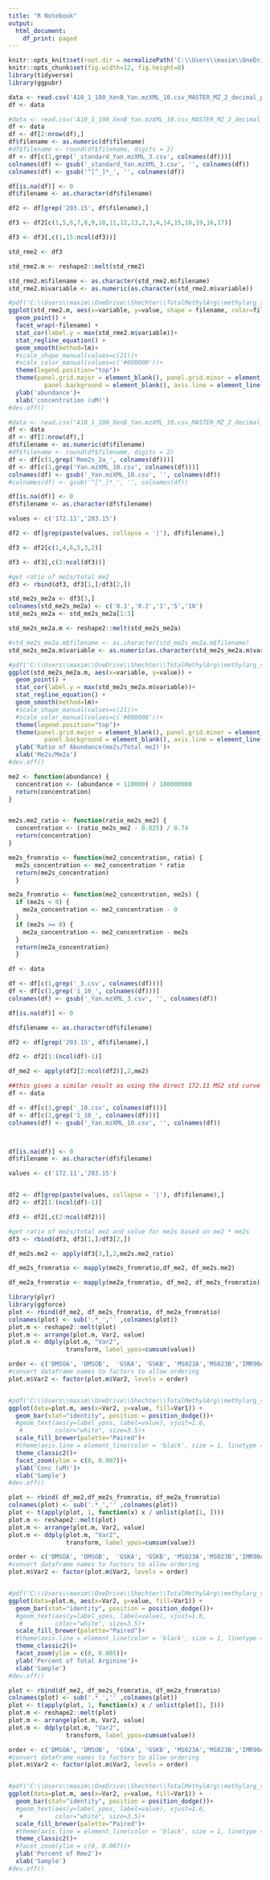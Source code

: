 ---
title: "R Notebook"
output:
  html_document:
    df_print: paged
---

```{r "setup", include=FALSE}
knitr::opts_knit$set(root.dir = normalizePath('C:\\Users\\maxim\\OneDrive - Montefiore Medicine\\Shechter\\TotalMethylArg'))
knitr::opts_chunk$set(fig.width=12, fig.height=8) 
library(tidyverse)
library(ggpubr)
```


```{r}
data <- read.csv('A10_1_100_XenB_Yan.mzXML_10.csv_MASTER_MZ_2_decimal_points.csv')
df <- data
```


```{r "Rme2 SIM std curve"}
#data <- read.csv('A10_1_100_XenB_Yan.mzXML_10.csv_MASTER_MZ_2_decimal_points.csv')
df <- data
df <- df[2:nrow(df),]
df$filename <- as.numeric(df$filename)
#df$filename <- round(df$filename, digits = 2)
df <- df[c(1,grep('_standard_Yan.mzXML_3.csv', colnames(df)))]
colnames(df) <- gsub('_standard_Yan.mzXML_3.csv', '', colnames(df))
colnames(df) <- gsub('^[^_]*_', '', colnames(df))

df[is.na(df)] <- 0
df$filename <- as.character(df$filename)

df2 <- df[grep('203.15', df$filename),]

df3 <- df2[c(1,5,6,7,8,9,10,11,12,13,2,3,4,14,15,18,19,16,17)]

df3 <- df3[,c(1,15:ncol(df3))]

std_rme2 <- df3

std_rme2.m <- reshape2::melt(std_rme2)

std_rme2.m$filename <- as.character(std_rme2.m$filename)
std_rme2.m$variable <- as.numeric(as.character(std_rme2.m$variable))

#pdf('C:\\Users\\maxim\\OneDrive\\Shechter\\TotalMethylArg\\methylarg_std_rme2curves.pdf')
ggplot(std_rme2.m, aes(x=variable, y=value, shape = filename, color=filename)) + 
  geom_point() + 
  facet_wrap(~filename) +
  stat_cor(label.y = max(std_rme2.m$variable))+
  stat_regline_equation() +
  geom_smooth(method=lm)+
  #scale_shape_manual(values=c(21))+ 
  #scale_color_manual(values=c('#000000'))+
  theme(legend.position="top")+
  theme(panel.grid.major = element_blank(), panel.grid.minor = element_blank(),
          panel.background = element_blank(), axis.line = element_line(colour = "black"), legend.position="top")+
  ylab('abundance')+
  xlab('concentration (uM)')
#dev.off()

```


```{r "me2s/me2a standard curve 30HCD"}
#data <- read.csv('A10_1_100_XenB_Yan.mzXML_10.csv_MASTER_MZ_2_decimal_points.csv')
df <- data
df <- df[2:nrow(df),]
df$filename <- as.numeric(df$filename)
#df$filename <- round(df$filename, digits = 2)
df <- df[c(1,grep('Rme2s_2a_', colnames(df)))]
df <- df[c(1,grep('Yan.mzXML_10.csv', colnames(df)))]
colnames(df) <- gsub('_Yan.mzXML_10.csv', '', colnames(df))
#colnames(df) <- gsub('^[^_]*_', '', colnames(df))

df[is.na(df)] <- 0
df$filename <- as.character(df$filename)

values <- c('172.11','203.15')

df2 <- df[grep(paste(values, collapse = '|'), df$filename),]

df3 <- df2[c(1,4,6,5,3,2)]

df3 <- df3[,c(2:ncol(df3))]

#get ratio of me2s/total me2
df3 <- rbind(df3, df3[1,]/df3[2,])

std_me2s_me2a <- df3[3,]
colnames(std_me2s_me2a) <- c('0.1','0.2','1','5','10')
std_me2s_me2a <- std_me2s_me2a[1:3]

std_me2s_me2a.m <- reshape2::melt(std_me2s_me2a)

#std_me2s_me2a.m$filename <- as.character(std_me2s_me2a.m$filename)
std_me2s_me2a.m$variable <- as.numeric(as.character(std_me2s_me2a.m$variable))

#pdf('C:\\Users\\maxim\\OneDrive\\Shechter\\TotalMethylArg\\methylarg_std_me2s_me2acurves.pdf')
ggplot(std_me2s_me2a.m, aes(x=variable, y=value)) + 
  geom_point() + 
  stat_cor(label.y = max(std_me2s_me2a.m$variable))+
  stat_regline_equation() +
  geom_smooth(method=lm)+
  #scale_shape_manual(values=c(21))+ 
  #scale_color_manual(values=c('#000000'))+
  theme(legend.position="top")+
  theme(panel.grid.major = element_blank(), panel.grid.minor = element_blank(),
          panel.background = element_blank(), axis.line = element_line(colour = "black"), legend.position="top")+
  ylab('Ratio of Abundance(me2s/Total me2)')+
  xlab('Me2s/Me2a')
#dev.off()

```

```{r "define functions to solve for concentration"}

me2 <- function(abundance) {
  concentration <- (abundance + 110000) / 180000000
  return(concentration)
}


me2s.me2_ratio <- function(ratio_me2s_me2) {
  concentration <- (ratio_me2s_me2 - 0.025) / 0.74
  return(concentration)
}

me2s_fromratio <- function(me2_concentration, ratio) { 
  me2s_concentration <- me2_concentration * ratio
  return(me2s_concentration)
  }

me2a_fromratio <- function(me2_concentration, me2s) { 
  if (me2s < 0) {
    me2a_concentration <- me2_concentration - 0
  }
  if (me2s >= 0) {
    me2a_concentration <- me2_concentration - me2s
  }
  return(me2a_concentration)
  }
```


```{r "solve for me2"}
df <- data

df <- df[c(1,grep('_3.csv', colnames(df)))]
df <- df[c(1,grep('1_10_', colnames(df)))]
colnames(df) <- gsub('_Yan.mzXML_3.csv', '', colnames(df))

df[is.na(df)] <- 0

df$filename <- as.character(df$filename)

df2 <- df[grep('203.15', df$filename),]

df2 <- df2[1:(ncol(df)-1)]

df_me2 <- apply(df2[2:ncol(df2)],2,me2)
```



```{r "solve for me2s and me2a using ratio from std curve"}
##this gives a similar result as using the direct 172.11 MS2 std curve
df <- data

df <- df[c(1,grep('_10.csv', colnames(df)))]
df <- df[c(1,grep('1_10_', colnames(df)))]
colnames(df) <- gsub('_Yan.mzXML_10.csv', '', colnames(df))



df[is.na(df)] <- 0
df$filename <- as.character(df$filename)

values <- c('172.11','203.15')


df2 <- df[grep(paste(values, collapse = '|'), df$filename),]
df2 <- df2[1:(ncol(df)-1)]

df3 <- df2[,c(2:ncol(df2))]

#get ratio of me2s/total me2 and solve for me2s based on me2 * me2s
df3 <- rbind(df3, df3[1,]/df3[2,])

df_me2s.me2 <- apply(df3[3,],2,me2s.me2_ratio)

df_me2s_fromratio <- mapply(me2s_fromratio,df_me2, df_me2s.me2)

df_me2a_fromratio <- mapply(me2a_fromratio, df_me2, df_me2s_fromratio)
```



```{r fig.height = 10, fig.width = 20, fig.align = "center"}
library(plyr)
library(ggforce)
plot <- rbind(df_me2, df_me2s_fromratio, df_me2a_fromratio)
colnames(plot) <- sub('.*_','' ,colnames(plot))
plot.m <- reshape2::melt(plot)
plot.m <- arrange(plot.m, Var2, value)
plot.m <- ddply(plot.m, "Var2",
                transform, label_ypos=cumsum(value))

order <- c('DMSOA', 'DMSOB',  'GSKA', 'GSKB', 'MS023A','MS023B','IMR90A','IMR90B','XenA','XenB')
#convert dataframe names to factors to allow ordering
plot.m$Var2 <- factor(plot.m$Var2, levels = order)


#pdf('C:\\Users\\maxim\\OneDrive\\Shechter\\TotalMethylArg\\methylarg_std_2scurves.pdf')
ggplot(data=plot.m, aes(x=Var2, y=value, fill=Var1)) +
  geom_bar(stat="identity", position = position_dodge())+
  #geom_text(aes(y=label_ypos, label=value), vjust=1.6, 
   #         color="white", size=3.5)+
  scale_fill_brewer(palette="Paired")+
  #theme(axis.line = element_line(color = 'black', size = 1, linetype = 'solid'))+
  theme_classic2()+
  facet_zoom(ylim = c(0, 0.007))+
  ylab('Conc (uM)')+
  xlab('Sample')
#dev.off()
```
```{r fig.height = 10, fig.width = 20, fig.align = "center"}
plot <- rbind( df_me2,df_me2s_fromratio, df_me2a_fromratio)
colnames(plot) <- sub('.*_','' ,colnames(plot))
plot <- t(apply(plot, 1, function(x) x / unlist(plot[1, ])))
plot.m <- reshape2::melt(plot)
plot.m <- arrange(plot.m, Var2, value)
plot.m <- ddply(plot.m, "Var2",
                transform, label_ypos=cumsum(value))

order <- c('DMSOA', 'DMSOB',  'GSKA', 'GSKB', 'MS023A','MS023B','IMR90A','IMR90B','XenA','XenB')
#convert dataframe names to factors to allow ordering
plot.m$Var2 <- factor(plot.m$Var2, levels = order)


#pdf('C:\\Users\\maxim\\OneDrive\\Shechter\\TotalMethylArg\\methylarg_std_2scurves.pdf')
ggplot(data=plot.m, aes(x=Var2, y=value, fill=Var1)) +
  geom_bar(stat="identity", position = position_dodge())+
  #geom_text(aes(y=label_ypos, label=value), vjust=1.6, 
   #         color="white", size=3.5)+
  scale_fill_brewer(palette="Paired")+
  #theme(axis.line = element_line(color = 'black', size = 1, linetype = 'solid'))+
  theme_classic2()+
  facet_zoom(ylim = c(0, 0.005))+
  ylab('Percent of Total Arginine')+
  xlab('Sample')
#dev.off()
```


```{r fig.height = 10, fig.width = 20, fig.align = "center"}
plot <- rbind(df_me2, df_me2s_fromratio, df_me2a_fromratio)
colnames(plot) <- sub('.*_','' ,colnames(plot))
plot <- t(apply(plot, 1, function(x) x / unlist(plot[1, ])))
plot.m <- reshape2::melt(plot)
plot.m <- arrange(plot.m, Var2, value)
plot.m <- ddply(plot.m, "Var2",
                transform, label_ypos=cumsum(value))

order <- c('DMSOA', 'DMSOB',  'GSKA', 'GSKB', 'MS023A','MS023B','IMR90A','IMR90B','XenA','XenB')
#convert dataframe names to factors to allow ordering
plot.m$Var2 <- factor(plot.m$Var2, levels = order)


#pdf('C:\\Users\\maxim\\OneDrive\\Shechter\\TotalMethylArg\\methylarg_std_2scurves.pdf')
ggplot(data=plot.m, aes(x=Var2, y=value, fill=Var1)) +
  geom_bar(stat="identity", position = position_dodge())+
  #geom_text(aes(y=label_ypos, label=value), vjust=1.6, 
   #         color="white", size=3.5)+
  scale_fill_brewer(palette="Paired")+
  #theme(axis.line = element_line(color = 'black', size = 1, linetype = 'solid'))+
  theme_classic2()+
  #facet_zoom(ylim = c(0, 0.007))+
  ylab('Percent of Rme2')+
  xlab('Sample')
#dev.off()
```